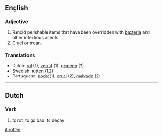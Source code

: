 ==English==
===Adjective===

#Rancid perishable items that have been overridden with [[bacteria]] and other infectious agents.
#Cruel or mean.

===Translations===
*Dutch: [[rot]] (1), [[verrot]] (1), [[gemeen]] (2)
*Swedish: [[rutten]] (1,2)
*Portuguese: [[podre]](1), [[cruel]] (2), [[malvado]] (2)

----

==Dutch==
===Verb===

# to [[rot]], to go [[bad]], to [[decay]]

[[it:rotten]]